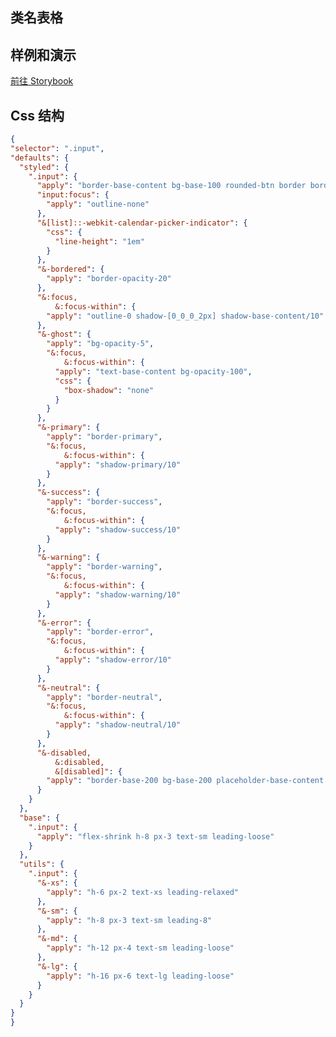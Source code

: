 
## 类名表格

<CssTable name="input" />

## 样例和演示

[前往 Storybook](https://story.ui.icebreaker.top/?path=/docs/data-entry-input--docs)

## Css 结构

```json
{
"selector": ".input",
"defaults": {
  "styled": {
    ".input": {
      "apply": "border-base-content bg-base-100 rounded-btn border border-opacity-0 text-base",
      "input:focus": {
        "apply": "outline-none"
      },
      "&[list]::-webkit-calendar-picker-indicator": {
        "css": {
          "line-height": "1em"
        }
      },
      "&-bordered": {
        "apply": "border-opacity-20"
      },
      "&:focus,
          &:focus-within": {
        "apply": "outline-0 shadow-[0_0_0_2px] shadow-base-content/10"
      },
      "&-ghost": {
        "apply": "bg-opacity-5",
        "&:focus,
            &:focus-within": {
          "apply": "text-base-content bg-opacity-100",
          "css": {
            "box-shadow": "none"
          }
        }
      },
      "&-primary": {
        "apply": "border-primary",
        "&:focus,
            &:focus-within": {
          "apply": "shadow-primary/10"
        }
      },
      "&-success": {
        "apply": "border-success",
        "&:focus,
            &:focus-within": {
          "apply": "shadow-success/10"
        }
      },
      "&-warning": {
        "apply": "border-warning",
        "&:focus,
            &:focus-within": {
          "apply": "shadow-warning/10"
        }
      },
      "&-error": {
        "apply": "border-error",
        "&:focus,
            &:focus-within": {
          "apply": "shadow-error/10"
        }
      },
      "&-neutral": {
        "apply": "border-neutral",
        "&:focus,
            &:focus-within": {
          "apply": "shadow-neutral/10"
        }
      },
      "&-disabled,
          &:disabled,
          &[disabled]": {
        "apply": "border-base-200 bg-base-200 placeholder-base-content cursor-not-allowed text-opacity-20 placeholder-opacity-20"
      }
    }
  },
  "base": {
    ".input": {
      "apply": "flex-shrink h-8 px-3 text-sm leading-loose"
    }
  },
  "utils": {
    ".input": {
      "&-xs": {
        "apply": "h-6 px-2 text-xs leading-relaxed"
      },
      "&-sm": {
        "apply": "h-8 px-3 text-sm leading-8"
      },
      "&-md": {
        "apply": "h-12 px-4 text-sm leading-loose"
      },
      "&-lg": {
        "apply": "h-16 px-6 text-lg leading-loose"
      }
    }
  }
}
}
```